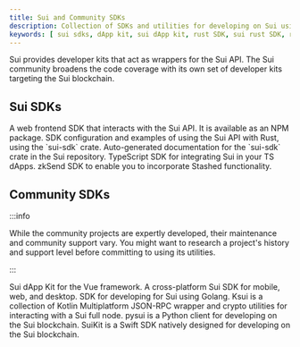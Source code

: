 ```yaml
---
title: Sui and Community SDKs
description: Collection of SDKs and utilities for developing on Sui using various programming languages.
keywords: [ sui sdks, dApp kit, sui dApp kit, rust SDK, sui rust SDK, rust SDK auto-generated docs, rust SDK docs, zkSend SDK, community sdks, dApp vue, dark SDK, go SDK, kotlin SDK, swift SDK, python SDK ]
---
```


Sui provides developer kits that act as wrappers for the Sui API. The Sui community broadens the code coverage with its own set of developer kits targeting the Sui blockchain. 

## Sui SDKs

<Cards>
<Card title="dApp Kit" href="https://sdk.mystenlabs.com/dapp-kit">
    A web frontend SDK that interacts with the Sui API. It is available as an NPM package.
</Card>
<Card title="Rust SDK" href="./rust-sdk">
    SDK configuration and examples of using the Sui API with Rust, using the `sui-sdk` crate.
</Card>
<Card title="Rust SDK Auto-generated Docs" href="https://mystenlabs.github.io/sui/sui_sdk/index.html">
    Auto-generated documentation for the `sui-sdk` crate in the Sui repository.
</Card>
<Card title="TypeScript SDK" href="https://sdk.mystenlabs.com/typescript">
    TypeScript SDK for integrating Sui in your TS dApps.
</Card>
<Card title="zkSend SDK" href="https://sdk.mystenlabs.com/zksend">
    zkSend SDK to enable you to incorporate Stashed functionality.
</Card>
</Cards>

## Community SDKs

:::info 

While the community projects are expertly developed, their maintenance and community support vary. You might want to research a project's history and support level before committing to using its utilities. 

:::

<Cards>
<Card title="dApp Kit (Vue)" href="https://github.com/SuiFansCN/suiue">
    Sui dApp Kit for the Vue framework.
</Card>
<Card title="Dart SDK" href="https://github.com/mofalabs/sui">
    A cross-platform Sui SDK for mobile, web, and desktop.
</Card>
<Card title="Go SDK" href="https://github.com/block-vision/sui-go-sdk">
    SDK for developing for Sui using Golang.
</Card>
<Card title="Kotlin SDK" href="https://github.com/mcxross/ksui">
    Ksui is a collection of Kotlin Multiplatform JSON-RPC wrapper and crypto utilities for interacting with a Sui full node.
</Card>
<Card title="Python SDK" href="https://github.com/FrankC01/pysui">
    pysui is a Python client for developing on the Sui blockchain. 
</Card>
<Card title="Swift SDK" href="https://github.com/opendive/suikit">
    SuiKit is a Swift SDK natively designed for developing on the Sui blockchain.
</Card>
</Cards>
